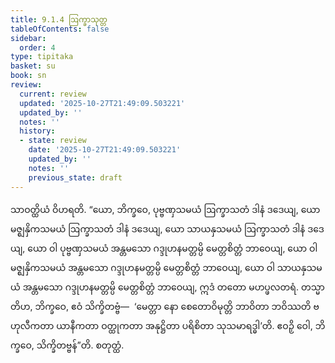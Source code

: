 ```yaml
---
title: 9.1.4 ဩက္ခာသုတ္တ
tableOfContents: false
sidebar:
  order: 4
type: tipitaka
basket: su
book: sn
review:
  current: review
  updated: '2025-10-27T21:49:09.503221'
  updated_by: ''
  notes: ''
  history:
  - state: review
    date: '2025-10-27T21:49:09.503221'
    updated_by: ''
    notes: ''
    previous_state: draft
---
```



<ReviewStatus review={frontmatter.review} showDetails={true} />

<HypothesisAnnotation frontmatter={frontmatter} />

<DynamicBreadcrumb />

<Division number="226" book="sn" e="ch" v="18" p="312">

<Paragraph number="1218" book="sn">
သာဝတ္ထိယံ ဝိဟရတိ. “ယော, ဘိက္ခဝေ, ပုဗ္ဗဏှသမယံ ဩက္ခာသတံ ဒါနံ ဒဒေယျ, ယော မဇ္ဈနှိကသမယံ ဩက္ခာသတံ ဒါနံ ဒဒေယျ, ယော သာယနှသမယံ ဩက္ခာသတံ ဒါနံ ဒဒေယျ, ယော ဝါ ပုဗ္ဗဏှသမယံ အန္တမသော ဂဒ္ဒုဟနမတ္တမ္ပိ မေတ္တစိတ္တံ ဘာဝေယျ, ယော ဝါ မဇ္ဈနှိကသမယံ အန္တမသော ဂဒ္ဒုဟနမတ္တမ္ပိ မေတ္တစိတ္တံ ဘာဝေယျ, ယော ဝါ သာယနှသမယံ အန္တမသော ဂဒ္ဒုဟနမတ္တမ္ပိ မေတ္တစိတ္တံ ဘာဝေယျ, ဣဒံ တတော မဟပ္ဖလတရံ. တသ္မာတိဟ, ဘိက္ခဝေ, ဧဝံ သိက္ခိတဗ္ဗံ—  ‘မေတ္တာ နော စေတောဝိမုတ္တိ ဘာဝိတာ ဘဝိဿတိ ဗဟုလီကတာ ယာနီကတာ ဝတ္ထုကတာ အနုဋ္ဌိတာ ပရိစိတာ သုသမာရဒ္ဓါ’တိ. ဧဝဉှိ ဝေါ, ဘိက္ခဝေ, သိက္ခိတဗ္ဗန်”တိ.

</Paragraph>
</Division>

<Paragraph number="1219" type="center" book="sn">
စတုတ္ထံ.
</Paragraph>